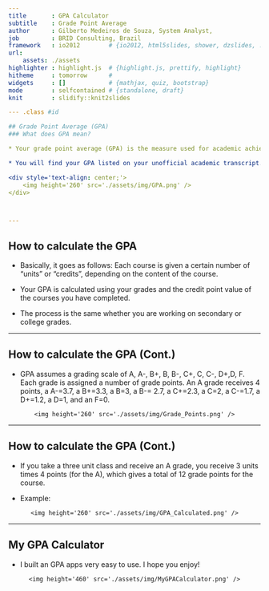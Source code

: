 ---
title       : GPA Calculator
subtitle    : Grade Point Average 
author      : Gilberto Medeiros de Souza, System Analyst,
job         : BRID Consulting, Brazil
framework   : io2012        # {io2012, html5slides, shower, dzslides, ...}
url:
    assets: ./assets
highlighter : highlight.js  # {highlight.js, prettify, highlight}
hitheme     : tomorrow      # 
widgets     : []            # {mathjax, quiz, bootstrap}
mode        : selfcontained # {standalone, draft}
knit        : slidify::knit2slides

--- .class #id 

## Grade Point Average (GPA)
### What does GPA mean?

* Your grade point average (GPA) is the measure used for academic achievement at school. It is a standard way of measuring academic achievement in the U.S. 

* You will find your GPA listed on your unofficial academic transcript. See the example below:

<div style='text-align: center;'>
    <img height='260' src='./assets/img/GPA.png' />
</div>



---

## How to calculate the GPA

* Basically, it goes as follows: Each course is given a certain number of "units" or "credits", depending on the content of the course.


* Your GPA is calculated using your grades and the credit point value of the courses you have completed. 


* The process is the same whether you are working on secondary or college grades.

--- 

## How to calculate the GPA (Cont.)

* GPA assumes a grading scale of A, A-, B+, B, B-, C+, C, C-, D+,D, F. Each grade is assigned a number of grade points. An A grade receives 4 points, a A-=3.7, a B+=3.3, a B=3, a B-= 2.7, a C+=2.3, a C=2, a C-=1.7, a D+=1.2, a D=1, and an F=0. 

<div style='text-align: center;'>
    <img height='260' src='./assets/img/Grade_Points.png' />
</div>

--- 

## How to calculate the GPA (Cont.)

* If you take a three unit class and receive an A grade, you receive 3 units times 4 points (for the A), which gives a total of 12 grade points for the course. 

* Example:

<div style='text-align: center;'>
    <img height='260' src='./assets/img/GPA_Calculated.png' />
</div>

---

## My GPA Calculator

* I built an GPA apps very easy to use. I hope you enjoy!

<div style='text-align: center;'>
    <img height='460' src='./assets/img/MyGPACalculator.png' />
</div>
